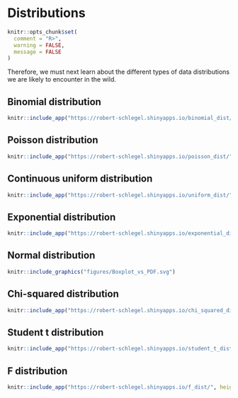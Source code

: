 # Distributions


```r
knitr::opts_chunk$set(
  comment = "R>", 
  warning = FALSE, 
  message = FALSE
)
```

Therefore, we must next learn about the different types of data distributions we are likely to encounter in the wild.

## Binomial distribution

```r
knitr::include_app("https://robert-schlegel.shinyapps.io/binomial_dist/", height = "600px")
```

## Poisson distribution

```r
knitr::include_app("https://robert-schlegel.shinyapps.io/poisson_dist/", height = "600px")
```

## Continuous uniform distribution

```r
knitr::include_app("https://robert-schlegel.shinyapps.io/uniform_dist/", height = "600px")
```

## Exponential distribution

```r
knitr::include_app("https://robert-schlegel.shinyapps.io/exponential_dist/", height = "600px")
```

## Normal distribution

```r
knitr::include_graphics("figures/Boxplot_vs_PDF.svg")
```

## Chi-squared distribution

```r
knitr::include_app("https://robert-schlegel.shinyapps.io/chi_squared_dist/", height = "600px")
```

## Student t distribution

```r
knitr::include_app("https://robert-schlegel.shinyapps.io/student_t_dist/", height = "600px")
```

## F distribution

```r
knitr::include_app("https://robert-schlegel.shinyapps.io/f_dist/", height = "600px")
```
